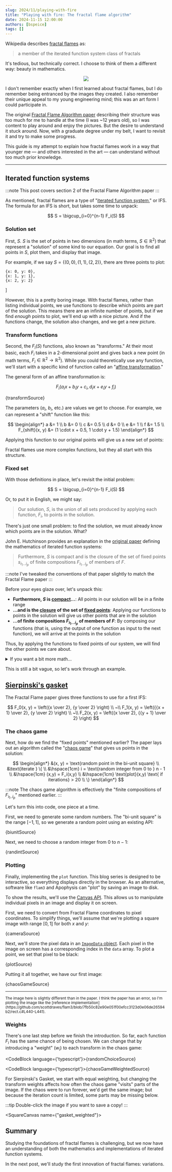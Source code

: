 ```yaml
---
slug: 2024/11/playing-with-fire
title: "Playing with fire: The fractal flame algorithm"
date: 2024-11-15 12:00:00
authors: [bspeice]
tags: []
---
```



Wikipedia describes [fractal flames](https://en.wikipedia.org/wiki/Fractal_flame) as:

> a member of the iterated function system class of fractals

It's tedious, but technically correct. I choose to think of them a different way: beauty in mathematics.


<center>
    <img src={banner} style={{filter: isDarkMode() ? '' : 'invert(1)'}}/>
</center>

<!-- truncate -->

I don't remember exactly when I first learned about fractal flames, but I do remember being entranced by the images they created.
I also remember their unique appeal to my young engineering mind; this was an art form I could participate in.

The original [Fractal Flame Algorithm paper](https://flam3.com/flame_draves.pdf) describing their structure was too much
for me to handle at the time (I was ~12 years old), so I was content to play around and enjoy the pictures.
But the desire to understand it stuck around. Now, with a graduate degree under my belt, I want to revisit it
and try to make some progress.

This guide is my attempt to explain how fractal flames work in a way that younger me &mdash; and others interested in the art &mdash;
can understand without too much prior knowledge.

---

## Iterated function systems

:::note
This post covers section 2 of the Fractal Flame Algorithm paper
:::

As mentioned, fractal flames are a type of "[iterated function system](https://en.wikipedia.org/wiki/Iterated_function_system),"
or IFS. The formula for an IFS is short, but takes some time to unpack:

$$
S = \bigcup_{i=0}^{n-1} F_i(S)
$$

### Solution set

First, $S$. $S$ is the set of points in two dimensions (in math terms, $S \in \mathbb{R}^2$)
that represent a "solution" of some kind to our equation.
Our goal is to find all points in $S$, plot them, and display that image.

For example, if we say $S = \{(0,0), (1, 1), (2, 2)\}$, there are three points to plot:

    {x: 0, y: 0},
    {x: 1, y: 1},
    {x: 2, y: 2}
]

<VictoryChart theme={VictoryTheme.clean}>
    <VictoryScatter data={simpleData} size={5} style={{data: {fill: "blue"}}}/>
</VictoryChart>

However, this is a pretty boring image. With fractal flames, rather than listing individual points,
we use functions to describe which points are part of the solution. This means there are an infinite
number of points, but if we find _enough_ points to plot, we'll end up with a nice picture.
And if the functions change, the solution also changes, and we get a new picture.

### Transform functions

Second, the $F_i(S)$ functions, also known as "transforms."
At their most basic, each $F_i$ takes in a 2-dimensional point and gives back a new point
(in math terms, $F_i \in \mathbb{R}^2 \rightarrow \mathbb{R}^2$).
While you could theoretically use any function, we'll start with a specific kind of function
called an "[affine transformation](https://en.wikipedia.org/wiki/Affine_transformation)."

The general form of an affine transformation is:

$$
F_i(a_i x + b_i y + c_i, d_i x + e_i y + f_i)
$$


<CodeBlock language="typescript">{transformSource}</CodeBlock>

The parameters ($a_i$, $b_i$, etc.) are values we get to choose.
For example, we can represent a "shift" function like this:

$$
\begin{align*}
a &= 1 \\
b &= 0 \\
c &= 0.5 \\
d &= 0 \\
e &= 1 \\
f &= 1.5 \\
F_{shift}(x, y) &= (1 \cdot x + 0.5, 1 \cdot y + 1.5)
\end{align*}
$$

Applying this function to our original points will give us a new set of points:




<VictoryChart theme={VictoryTheme.clean}>
    <VictoryScatter data={simpleData} size={5} style={{data: {fill: "blue"}}}/>
    <VictoryScatter data={shiftData} size={5} style={{data: {fill: "orange"}}}/>
    <VictoryLegend
        data={[
            {name: "(x,y)", symbol: {fill: "blue"}},
            {name: "F(x,y)", symbol: {fill: "orange"}}
        ]}
        orientation={"vertical"}
        x={75}
        y={10}
    />
</VictoryChart>

Fractal flames use more complex functions, but they all start with this structure.

### Fixed set

With those definitions in place, let's revisit the initial problem:

$$
S = \bigcup_{i=0}^{n-1} F_i(S)
$$

Or, to put it in English, we might say:

> Our solution, $S$, is the union of all sets produced by applying each function, $F_i$,
> to points in the solution.

There's just one small problem: to find the solution, we must already know which points are in the solution.
What?

John E. Hutchinson provides an explanation in the [original paper](https://maths-people.anu.edu.au/~john/Assets/Research%20Papers/fractals_self-similarity.pdf)
defining the mathematics of iterated function systems:

> Furthermore, $S$ is compact and is the closure of the set of fixed points $s_{i_1...i_p}$
> of finite compositions $F_{i_1...i_p}$ of members of $F$.

:::note
I've tweaked the conventions of that paper slightly to match the Fractal Flame paper
:::

Before your eyes glaze over, let's unpack this:

- **Furthermore, $S$ is [compact](https://en.wikipedia.org/wiki/Compact_space)...**: All points in our solution will be in a finite range
- **...and is the [closure](https://en.wikipedia.org/wiki/Closure_(mathematics)) of the set of [fixed points](https://en.wikipedia.org/wiki/Fixed_point_(mathematics))**:
  Applying our functions to points in the solution will give us other points that are in the solution
- **...of finite compositions $F_{i_1...i_p}$ of members of $F$**: By composing our functions (that is,
  using the output of one function as input to the next function), we will arrive at the points in the solution

Thus, by applying the functions to fixed points of our system, we will find the other points we care about.

<details>
    <summary>If you want a bit more math...</summary>

    ...then there are some extra details I've glossed over so far.

    First, the Hutchinson paper requires that the functions $F_i$ be _contractive_ for the solution set to exist.
    That is, applying the function to a point must bring it closer to other points. However, as the fractal flame
    algorithm demonstrates, we only need functions to be contractive _on average_. At worst, the system will
    degenerate and produce a bad image.

    Second, we're focused on $\mathbb{R}^2$ because we're generating images, but the Hutchinson paper
    allows for arbitrary dimensions; you could also have 3-dimensional fractal flames.

    Finally, there's a close relationship between fractal flames and [attractors](https://en.wikipedia.org/wiki/Attractor).
    Specifically, the fixed points of $S$ act as attractors for the chaos game (explained in more detail below).
</details>

This is still a bit vague, so let's work through an example.

## [Sierpinski's gasket](https://www.britannica.com/biography/Waclaw-Sierpinski)

The Fractal Flame paper gives three functions to use for a first IFS:

$$
F_0(x, y) = \left({x \over 2}, {y \over 2} \right) \\
~\\
F_1(x, y) = \left({{x + 1} \over 2}, {y \over 2} \right) \\
~\\
F_2(x, y) = \left({x \over 2}, {{y + 1} \over 2} \right)
$$

### The chaos game

Next, how do we find the "fixed points" mentioned earlier? The paper lays out an algorithm called the "[chaos game](https://en.wikipedia.org/wiki/Chaos_game)"
that gives us points in the solution:

$$
\begin{align*}
&(x, y) = \text{random point in the bi-unit square} \\
&\text{iterate } \{ \\
&\hspace{1cm} i = \text{random integer from 0 to } n - 1 \\
&\hspace{1cm} (x,y) = F_i(x,y) \\
&\hspace{1cm} \text{plot}(x,y) \text{ if iterations} > 20 \\
\}
\end{align*}
$$

:::note
The chaos game algorithm is effectively the "finite compositions of $F_{i_1..i_p}$" mentioned earlier.
:::

Let's turn this into code, one piece at a time.

First, we need to generate some random numbers. The "bi-unit square" is the range $[-1, 1]$,
so we generate a random point using an existing API:


<CodeBlock language="typescript">{biunitSource}</CodeBlock>

Next, we need to choose a random integer from $0$ to $n - 1$:


<CodeBlock language="typescript">{randintSource}</CodeBlock>

### Plotting

Finally, implementing the `plot` function. This blog series is designed to be interactive,
so everything displays directly in the browser. As an alternative,
software like `flam3` and Apophysis can "plot" by saving an image to disk.

To show the results, we'll use the [Canvas API](https://developer.mozilla.org/en-US/docs/Web/API/Canvas_API).
This allows us to manipulate individual pixels in an image and display it on screen.

First, we need to convert from Fractal Flame coordinates to pixel coordinates.
To simplify things, we'll assume that we're plotting a square image
with range $[0, 1]$ for both $x$ and $y$:


<CodeBlock language="typescript">{cameraSource}</CodeBlock>

Next, we'll store the pixel data in an [`ImageData` object](https://developer.mozilla.org/en-US/docs/Web/API/ImageData).
Each pixel in the image on screen has a corresponding index in the `data` array.
To plot a point, we set that pixel to be black:


<CodeBlock language="typescript">{plotSource}</CodeBlock>

Putting it all together, we have our first image:



<Playground scope={Scope} noInline={true}>{chaosGameSource}</Playground>

<hr/>

<small>
    The image here is slightly different than in the paper.
    I think the paper has an error, so I'm plotting the image
    like the [reference implementation](https://github.com/scottdraves/flam3/blob/7fb50c82e90e051f00efcc3123d0e06de26594b2/rect.c#L440-L441).
</small>

### Weights

There's one last step before we finish the introduction. So far, each function $F_i$ has
the same chance of being chosen. We can change that by introducing a "weight" ($w_i$)
to each transform in the chaos game:


<CodeBlock language={'typescript'}>{randomChoiceSource}</CodeBlock>


<CodeBlock language={'typescript'}>{chaosGameWeightedSource}</CodeBlock>

For Sierpinski's Gasket, we start with equal weighting,
but changing the transform weights affects how often
the chaos game "visits" parts of the image. If the chaos
were to run forever, we'd get the same image;
but because the iteration count is limited,
some parts may be missing below.

:::tip
Double-click the image if you want to save a copy!
:::


<SquareCanvas name={"gasket_weighted"}><GasketWeighted/></SquareCanvas>

## Summary

Studying the foundations of fractal flames is challenging,
but we now have an understanding of both the mathematics
and implementations of iterated function systems.

In the next post, we'll study the first innovation of fractal flames: variations.